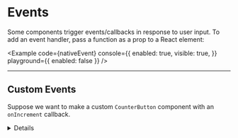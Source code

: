 
# Events

Some components trigger events/callbacks in response to user input. To add an event handler, pass a function as a prop to a React element:

<Example
  code={nativeEvent}
  console={{
    enabled: true,
    visible: true,
  }}
  playground={{ enabled: false }}
/>

---

## Custom Events

Suppose we want to make a custom `CounterButton` component with an `onIncrement` callback. <Details>We can pass this prop into the `onPress` of a Button.</Details>

<Example code={customEvent} />
